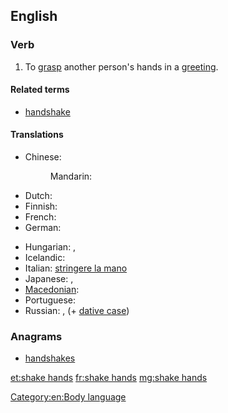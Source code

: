 ==English==

===Verb===
{{en-verb|shakes hands|shaking hands|shook hands|shaken hands}}

# To [[grasp]] another person's hands in a [[greeting]].

====Related terms====
* [[handshake]]

====Translations====
{{trans-top|grasp another person's hands in a greeting}}
* Chinese:
*: Mandarin: {{t|cmn|握手|tr=wòshǒu|sc=Hani}}
* Dutch: {{t-|nl|handen schudden}}
* Finnish: {{t+|fi|kätellä}}
* French: {{t+|fr|serrer la main}}
* German: {{t-|de|Hände schütteln}}
{{trans-mid}}
* Hungarian: {{t-|hu|kezet ráz}},  {{t-|hu|kezet fog}}
* Icelandic: {{t-|is|takast í hendur}}
* Italian: [[stringere la mano]]
* Japanese: {{t+|ja|握手|alt=握手する|tr=あくしゅする, akushu-suru}}, {{t-|ja|ハンドシェークする|tr=handoshēku-suru}}
* [[Macedonian]]: {{t-|mk|се ракува|tr=se rákuva}}
* Portuguese: {{t-|pt|apertar as mãos}}
* Russian: {{t-|ru|пожимать руку|tr=požimát’ rúku|sc=Cyrl}} {{impf}}, {{t-|ru|пожать руку|tr=požát’ rúku|sc=Cyrl}} {{pf.}} (+ [[dative case]])
{{trans-bottom}}

===Anagrams===
* [[handshakes#English|handshakes]]

[[Category:en:Body language]]

[[et:shake hands]]
[[fr:shake hands]]
[[mg:shake hands]]